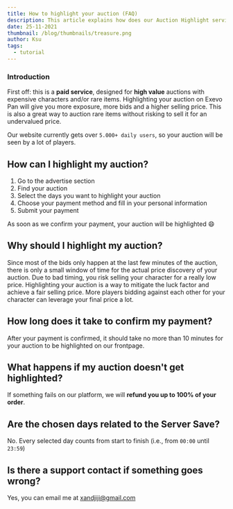 ```yaml
---
title: How to highlight your auction (FAQ)
description: This article explains how does our Auction Highlight service works, answering frequently asked questions (FAQ)
date: 25-11-2021
thumbnail: /blog/thumbnails/treasure.png
author: Ksu
tags:
  - tutorial
---
```


### Introduction

First off: this is a **paid service**, designed for **high value** auctions with expensive characters and/or rare items. Highlighting your auction on Exevo Pan will give you more exposure, more bids and a higher selling price. This is also a great way to auction rare items without risking to sell it for an undervalued price.

Our website currently gets over `5.000+ daily users`, so your auction will be seen by a lot of players.

<GoodAuction />

## How can I highlight my auction?

1. Go to the <RouteLink href="/highlight-auction">advertise</RouteLink> section
2. Find your auction
3. Select the days you want to highlight your auction
4. Choose your payment method and fill in your personal information
5. Submit your payment

As soon as we confirm your payment, your auction will be highlighted 😄

## Why should I highlight my auction?

Since most of the bids only happen at the last few minutes of the auction, there is only a small window of time for the actual price discovery of your auction. Due to bad timing, you risk selling your character for a really low price. Highlighting your auction is a way to mitigate the luck factor and achieve a fair selling price. More players bidding against each other for your character can leverage your final price a lot.

<BadAuction />

## How long does it take to confirm my payment?

After your payment is confirmed, it should take no more than 10 minutes for your auction to be highlighted on our frontpage.

## What happens if my auction doesn't get highlighted?

If something fails on our platform, we will **refund you up to 100% of your order**.

## Are the chosen days related to the Server Save?

No. Every selected day counts from start to finish (i.e., from `00:00` until `23:59`)

## Is there a support contact if something goes wrong?

Yes, you can email me at <xandjiji@gmail.com>
